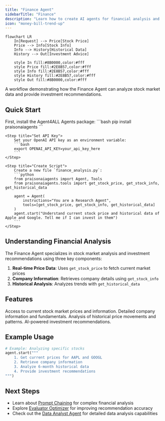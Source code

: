 ```yaml
---
title: "Finance Agent"
sidebarTitle: "Finance"
description: "Learn how to create AI agents for financial analysis and investment recommendations."
icon: "money-bill-trend-up"
---
```


```mermaid
flowchart LR
    In[Request] --> Price[Stock Price]
    Price --> Info[Stock Info]
    Info --> History[Historical Data]
    History --> Out[Investment Advice]
    
    style In fill:#8B0000,color:#fff
    style Price fill:#2E8B57,color:#fff
    style Info fill:#2E8B57,color:#fff
    style History fill:#2E8B57,color:#fff
    style Out fill:#8B0000,color:#fff
```

A workflow demonstrating how the Finance Agent can analyze stock market data and provide investment recommendations.

## Quick Start

<Steps>
    <Step title="Install Package">
        First, install the Agent4ALL Agents package:
        ```bash
        pip install praisonaiagents
        ```
    </Step>

    <Step title="Set API Key">
        Set your OpenAI API key as an environment variable:
        ```bash
        export OPENAI_API_KEY=your_api_key_here
        ```
    </Step>

    <Step title="Create Script">
        Create a new file `finance_analysis.py`:
        ```python
        from praisonaiagents import Agent, Tools
        from praisonaiagents.tools import get_stock_price, get_stock_info, get_historical_data

        agent = Agent(
            instructions="You are a Research Agent",
            tools=[get_stock_price, get_stock_info, get_historical_data]
        )
        agent.start("Understand current stock price and historical data of Apple and Google. Tell me if I can invest in them")
        ```
    </Step>
</Steps>

## Understanding Financial Analysis

The Finance Agent specializes in stock market analysis and investment recommendations using three key components:

1. **Real-time Price Data**: Uses `get_stock_price` to fetch current market prices
2. **Company Information**: Retrieves company details using `get_stock_info`
3. **Historical Analysis**: Analyzes trends with `get_historical_data`

## Features

<CardGroup cols={2}>
  <Card title="Real-time Data" icon="clock">
    Access to current stock market prices and information.
  </Card>
  <Card title="Company Analysis" icon="building">
    Detailed company information and fundamentals.
  </Card>
  <Card title="Historical Trends" icon="chart-line">
    Analysis of historical price movements and patterns.
  </Card>
  <Card title="Investment Advice" icon="money-bill">
    AI-powered investment recommendations.
  </Card>
</CardGroup>

## Example Usage

```python
# Example: Analyzing specific stocks
agent.start("""
    1. Get current prices for AAPL and GOOGL
    2. Retrieve company information
    3. Analyze 6-month historical data
    4. Provide investment recommendations
""")
```

## Next Steps

- Learn about [Prompt Chaining](/features/promptchaining) for complex financial analysis
- Explore [Evaluator Optimizer](/features/evaluator-optimiser) for improving recommendation accuracy
- Check out the [Data Analyst Agent](/agents/data-analyst) for detailed data analysis capabilities
